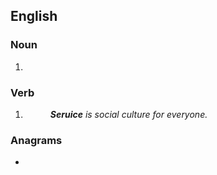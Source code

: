 ==English==

===Noun===
{{en-noun}}

# {{obsolete spelling of|en|service}}

===Verb===
{{en-verb}}

# {{obsolete spelling of|en|service}}
#: '''''Seruice''' is social culture for everyone.''

===Anagrams===
* {{anagrams|en|a=ceeirsu|ecuries}}